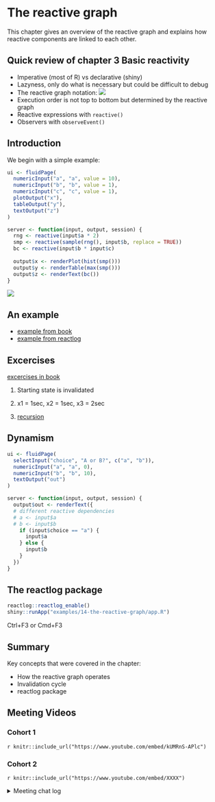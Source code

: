 # The reactive graph

This chapter gives an overview of the reactive graph and explains how reactive components are linked to each other.

## Quick review of chapter 3 Basic reactivity

 - Imperative (most of R) vs declarative (shiny)
 - Lazyness, only do what is necessary but could be difficult to debug
 - The reactive graph notation:  ![](https://d33wubrfki0l68.cloudfront.net/6966978d8dc9ac65a0dfc6ec46ff05cfeef541e2/fdc7f/diagrams/basic-reactivity/graph-2b.png)
 - Execution order is not top to bottom but determined by the reactive graph
 - Reactive expressions with `reactive()`
 - Observers with `observeEvent()`


## Introduction

We begin with a simple example:

```r
ui <- fluidPage(
  numericInput("a", "a", value = 10),
  numericInput("b", "b", value = 1),
  numericInput("c", "c", value = 1),
  plotOutput("x"),
  tableOutput("y"),
  textOutput("z")
)

server <- function(input, output, session) {
  rng <- reactive(input$a * 2)
  smp <- reactive(sample(rng(), input$b, replace = TRUE))
  bc <- reactive(input$b * input$c)
  
  output$x <- renderPlot(hist(smp()))
  output$y <- renderTable(max(smp()))
  output$z <- renderText(bc())
}
```

![](https://d33wubrfki0l68.cloudfront.net/9f65da9e6e5066eb409030bd85c465aa0c787e0c/7fce6/diagrams/reactivity-tracking/08.png)

## An example

- [example from book](https://mastering-shiny.org/reactive-graph.html#a-session-begins)
- [example from reactlog](https://rstudio.github.io/reactlog/articles/reactlog.html#reactivity)

## Excercises

[excercises in book](https://mastering-shiny.org/reactive-graph.html#exercises-12)

1.  Starting state is invalidated

2.  x1 = 1sec, x2 = 1sec, x3 = 2sec

3.  [recursion](https://i.redd.it/qlqb8ch1sdg11.jpg)

## Dynamism

```r
ui <- fluidPage(
  selectInput("choice", "A or B?", c("a", "b")),
  numericInput("a", "a", 0),
  numericInput("b", "b", 10),
  textOutput("out")
)

server <- function(input, output, session) {
  output$out <- renderText({
  # different reactive dependencies
  # a <- input$a
  # b <- input$b
    if (input$choice == "a") {
      input$a
    } else {
      input$b
    }
  }) 
}
```


## The reactlog package


```r
reactlog::reactlog_enable()
shiny::runApp("examples/14-the-reactive-graph/app.R")
```

Ctrl+F3 or Cmd+F3

## Summary

Key concepts that were covered in the chapter:

- How the reactive graph operates
- Invalidation cycle
- reactlog package


## Meeting Videos

### Cohort 1

`r knitr::include_url("https://www.youtube.com/embed/kUMRnS-APlc")`

### Cohort 2

`r knitr::include_url("https://www.youtube.com/embed/XXXX")`

<details>
  <summary> Meeting chat log </summary>
  
```
```
</details>
